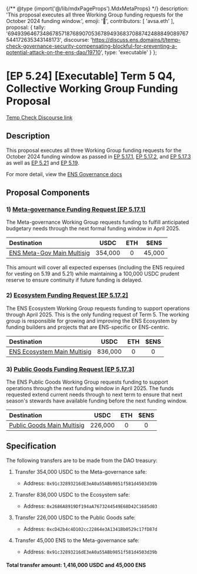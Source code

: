 {/** @type {import('@/lib/mdxPageProps').MdxMetaProps} */}
    description: 'This proposal executes all three Working Group funding requests for the October 2024 funding window.',
    emoji: '📖',
    contributors: [
        'avsa.eth'
    ],
    proposal: {
        tally: '6949396467348678571876890705367894936837088742488849089767544172635343148173',
        discourse: 'https://discuss.ens.domains/t/temp-check-governance-security-compensating-blockful-for-preventing-a-potential-attack-on-the-ens-dao/19710',
        type: 'executable'
    }
};

# [EP 5.24] [Executable] Term 5 Q4, Collective Working Group Funding Proposal

[Temp Check Discourse link](https://discuss.ens.domains/t/ep-5-24-executable-term-5-q4-collective-working-group-funding-proposal/19801)

## Description

This proposal executes all three Working Group funding requests for the October 2024 funding window as passed in [EP 5.17.1](https://discuss.ens.domains/t/5-17-1-social-funding-request-ens-meta-governance-working-group-term-5-oct-window/19677), [EP 5.17.2](https://discuss.ens.domains/t/5-17-2-social-funding-request-ens-ecosystem-working-group/19678), and [EP 5.17.3](https://discuss.ens.domains/t/5-17-3-social-funding-request-ens-public-goods-working-group/19679) as well as [EP 5.21](https://snapshot.org/#/ens.eth/proposal/0x5067725bef9cde0de0024adedb653a7a1752aefa726adf628b77048d85821a6d) and [EP 5.19](https://snapshot.org/#/ens.eth/proposal/0xfa54ff2b55f0495c96ec2d8645241bcff48ca6afe1f4925fb51f29c4667252df).

For more detail, view the [ENS Governance docs](https://basics.ensdao.org/funding-requests/funding-requests)

## Proposal Components

### 1) [Meta-governance Funding Request [EP 5.17.1]](https://discuss.ens.domains/t/5-17-1-social-funding-request-ens-meta-governance-working-group-term-5-oct-window/19677)

The Meta-governance Working Group requests funding to fulfill anticipated budgetary needs through the next formal funding window in April 2025.

| Destination                                                                                           |  USDC   | ETH |  $ENS  |
| :---------------------------------------------------------------------------------------------------- | :-----: | :-: | :----: |
| [ENS Meta-Gov Main Multisig](https://etherscan.io/address/0x91c32893216dE3eA0a55ABb9851f581d4503d39b) | 354,000 |  0  | 45,000 |

This amount will cover all expected expenses (including the ENS required for vesting on 5.19 and 5.21) while maintaining a 100,000 USDC prudent reserve to ensure continuity if future funding is delayed.

### 2) [Ecosystem Funding Request [EP 5.17.2]](https://discuss.ens.domains/t/5-17-2-social-funding-request-ens-ecosystem-working-group/19678)

The ENS Ecosystem Working Group requests funding to support operations through April 2025. This is the only funding request of Term 5. The working group is responsible for growing and improving the ENS Ecosystem by funding builders and projects that are ENS-specific or ENS-centric.

| Destination                                                                                            |  USDC   | ETH | $ENS |
| :----------------------------------------------------------------------------------------------------- | :-----: | :-: | :--: |
| [ENS Ecosystem Main Multisig](https://etherscan.io/address/0x2686a8919df194aa7673244549e68d42c1685d03) | 836,000 |  0  |  0   |

### 3) [Public Goods Funding Request [EP 5.17.3]](https://discuss.ens.domains/t/5-17-3-social-funding-request-ens-public-goods-working-group/19679)

The ENS Public Goods Working Group requests funding to support operations through the next funding window in April 2025. The funds requested extend current needs through to next term to ensure that next season's stewards have available funding before the next funding window.

| Destination                                                                                           |  USDC   | ETH | $ENS |
| :---------------------------------------------------------------------------------------------------- | :-----: | :-: | :--: |
| [Public Goods Main Multisig](https://etherscan.io/address/0xcD42b4c4D102cc22864e3A1341Bb0529c17fD87d) | 226,000 |  0  |  0   |

## Specification

The following transfers are to be made from the DAO treasury:

1. Transfer 354,000 USDC to the Meta-governance safe:

   - Address: `0x91c32893216dE3eA0a55ABb9851f581d4503d39b`

2. Transfer 836,000 USDC to the Ecosystem safe:

   - Address: `0x2686A8919Df194aA7673244549E68D42C1685d03`

3. Transfer 226,000 USDC to the Public Goods safe:

   - Address: `0xcD42b4c4D102cc22864e3A1341Bb0529c17fD87d`

4. Transfer 45,000 ENS to the Meta-governance safe:
   - Address: `0x91c32893216dE3eA0a55ABb9851f581d4503d39b`

#### Total transfer amount: 1,416,000 USDC and 45,000 ENS

